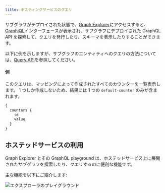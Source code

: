 ```yaml
---
title: ホスティングサービスのクエリ
---
```


サブグラフがデプロイされた状態で、[Graph Explorer](https://thegraph.com/hosted-service/)にアクセスすると、[GraphiQL](https://github.com/graphql/graphiql)インターフェースが表示され、サブグラフにデプロイされた GraphQL API を探索して、クエリを発行したり、スキーマを表示したりすることができます。

以下に例を示しますが、サブグラフのエンティティへのクエリの方法については、[Query API](/querying/graphql-api)を参照してください。

#### 例

このクエリは、マッピングによって作成されたすべてのカウンターを一覧表示します。 1 つしか作成しないため、結果には 1 つの `default-counter` のみが含まれます。

```graphql
{
  counters {
    id
    value
  }
}
```

## ホステッドサービスの利用

Graph Explorer とその GraphQL playground は、ホステッドサービス上に展開されたサブグラフを探索したり、クエリするのに便利な機能です。

主な機能を以下にご紹介します:

![エクスプローラのプレイグラウンド](/img/explorer-playground.png)
